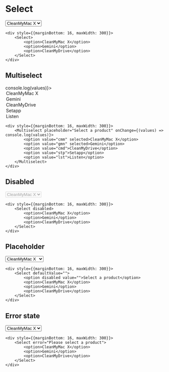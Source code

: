 
# Select

<div style={{marginBottom: 16, maxWidth: 300}}>
    <Select>
        <option>CleanMyMac X</option>
        <option>Gemini</option>
        <option>CleanMyDrive</option>
    </Select>
</div>

```
<div style={{marginBottom: 16, maxWidth: 300}}>
    <Select>
        <option>CleanMyMac X</option>
        <option>Gemini</option>
        <option>CleanMyDrive</option>
    </Select>
</div>
```

## Multiselect

<div style={{marginBottom: 16, maxWidth: 300}}>
    <Multiselect placeholder="Select a product" onChange={(values) => console.log(values)}>
        <option value="cmm" selected>CleanMyMac X</option>
        <option value="gmn" selected>Gemini</option>
        <option value="cmd">CleanMyDrive</option>
        <option value="stp">Setapp</option>
        <option value="lst">Listen</option>
    </Multiselect>
</div>

```
<div style={{marginBottom: 16, maxWidth: 300}}>
    <Multiselect placeholder="Select a product" onChange={(values) => console.log(values)}>
        <option value="cmm" selected>CleanMyMac X</option>
        <option value="gmn" selected>Gemini</option>
        <option value="cmd">CleanMyDrive</option>
        <option value="stp">Setapp</option>
        <option value="lst">Listen</option>
    </Multiselect>
</div>
```

## Disabled

<div style={{marginBottom: 16, maxWidth: 300}}>
    <Select disabled>
        <option>CleanMyMac X</option>
        <option>Gemini</option>
        <option>CleanMyDrive</option>
    </Select>
</div>

```
<div style={{marginBottom: 16, maxWidth: 300}}>
    <Select disabled>
        <option>CleanMyMac X</option>
        <option>Gemini</option>
        <option>CleanMyDrive</option>
    </Select>
</div>
```

## Placeholder

<div style={{marginBottom: 16, maxWidth: 300}}>
    <Select defaultValue="">
        <option disabled value="">Select a product</option>
        <option>CleanMyMac X</option>
        <option>Gemini</option>
        <option>CleanMyDrive</option>
    </Select>
</div>

```
<div style={{marginBottom: 16, maxWidth: 300}}>
    <Select defaultValue="">
        <option disabled value="">Select a product</option>
        <option>CleanMyMac X</option>
        <option>Gemini</option>
        <option>CleanMyDrive</option>
    </Select>
</div>
```

## Error state

<div style={{marginBottom: 16, maxWidth: 300}}>
    <Select error="Please select a product">
        <option>CleanMyMac X</option>
        <option>Gemini</option>
        <option>CleanMyDrive</option>
    </Select>
</div>

```
<div style={{marginBottom: 16, maxWidth: 300}}>
    <Select error="Please select a product">
        <option>CleanMyMac X</option>
        <option>Gemini</option>
        <option>CleanMyDrive</option>
    </Select>
</div>
```
